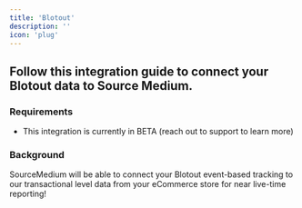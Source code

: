 ```yaml
---
title: 'Blotout'
description: ''
icon: 'plug'
---
```


## Follow this integration guide to connect your Blotout data to Source Medium.

### Requirements

- This integration is currently in BETA (reach out to support to learn more)

### Background

SourceMedium will be able to connect your Blotout event-based tracking to our transactional level data from your eCommerce store for near live-time reporting!
